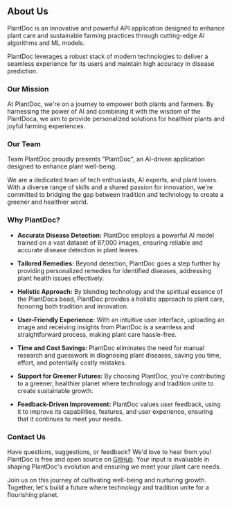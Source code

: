 ## About Us

PlantDoc is an innovative and powerful API application designed to enhance plant care and sustainable farming practices through cutting-edge AI algorithms and ML models.

PlantDoc leverages a robust stack of modern technologies to deliver a seamless experience for its users and maintain high accuracy in disease prediction.

### Our Mission

At PlantDoc, we're on a journey to empower both plants and farmers. By harnessing the power of AI and combining it with the wisdom of the PlantDoca, we aim to provide personalized solutions for healthier plants and joyful farming experiences.

### Our Team

Team PlantDoc proudly presents "PlantDoc", an AI-driven application designed to enhance plant well-being.

We are a dedicated team of tech enthusiasts, AI experts, and plant lovers. With a diverse range of skills and a shared passion for innovation, we're committed to bridging the gap between tradition and technology to create a greener and healthier world.

### Why PlantDoc?

- **Accurate Disease Detection:** PlantDoc employs a powerful AI model trained on a vast dataset of 87,000 images, ensuring reliable and accurate disease detection in plant leaves.

- **Tailored Remedies:** Beyond detection, PlantDoc goes a step further by providing personalized remedies for identified diseases, addressing plant health issues effectively.

- **Holistic Approach:** By blending technology and the spiritual essence of the PlantDoca bead, PlantDoc provides a holistic approach to plant care, honoring both tradition and innovation.

- **User-Friendly Experience:** With an intuitive user interface, uploading an image and receiving insights from PlantDoc is a seamless and straightforward process, making plant care hassle-free.

- **Time and Cost Savings:** PlantDoc eliminates the need for manual research and guesswork in diagnosing plant diseases, saving you time, effort, and potentially costly mistakes.

- **Support for Greener Futures:** By choosing PlantDoc, you're contributing to a greener, healthier planet where technology and tradition unite to create sustainable growth.

- **Feedback-Driven Improvement:** PlantDoc values user feedback, using it to improve its capabilities, features, and user experience, ensuring that it continues to meet your needs.

### Contact Us

Have questions, suggestions, or feedback? We'd love to hear from you! PlantDoc is free and open source on [GitHub](https://github.com/anandkm629/plant-doc?tab=readme-ov-file). Your input is invaluable in shaping PlantDoc's evolution and ensuring we meet your plant care needs.

Join us on this journey of cultivating well-being and nurturing growth. Together, let's build a future where technology and tradition unite for a flourishing planet.
